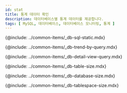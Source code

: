 ```yaml
---
id: stat
title: 통계 데이터 확인
description: 데이터베이스별 통계 데이터를 제공합니다.
tags: [ MySQL, 데이터베이스, 데이터베이스 모니터링, 통계 ]
---
```


{@include: ../common-items/_db-sql-static.mdx}

{@include: ../common-items/_db-trend-by-query.mdx}

{@include: ../common-items/_db-detail-view-query.mdx}

<!-- mysql, mariadb 지원 -->
{@include: ../common-items/_db-table-size.mdx}

<!-- mysql, mariadb 지원 -->
{@include: ../common-items/_db-database-size.mdx}

<!-- oracle, tibero -->
{@include: ../common-items/_db-tablespace-size.mdx}

<!-- oracle, tibero -->
<!-- {@include: ../common-items/_db-sga-size.mdx} -->